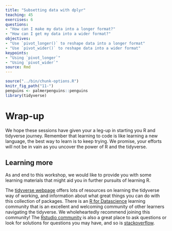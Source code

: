 ```yaml
---
title: "Subsetting data with dplyr"
teaching: 45
exercises: 6
questions:
- "How can I make my data into a longer format?"
- "How can I get my data into a wider format?"
objectives:
- "Use `pivot_longer()` to reshape data into a longer format"
- "Use `pivot_wider()` to reshape data into a wider format"
keypoints:
- "Using `pivot_longer`"
- "Using `pivot_wider`"
source: Rmd
---
```


```r
source("../bin/chunk-options.R")
knitr_fig_path("11-")
penguins <- palmerpenguins::penguins
library(tidyverse)
```



# Wrap-up

We hope these sessions have given your a leg-up in starting you R and tidyverse journey. 
Remember that learning to code is like learning a new language, the best way to learn is to keep trying. 
We promise, your efforts will not be in vain as you uncover the power of R and the tidyverse.

## Learning more
As and end to this workshop, we would like to provide you with some learning materials that might aid you in further pursuits of learning R. 

The [tidyverse webpage](https://www.tidyverse.org/) offers lots of resources on learning the tidyverse way of working, and information
about what great things you can do with this collection of packages. 
There is an [R for Datascience](https://www.rfordatasci.com/) learning community that is an excellent and 
welcoming community of other learners navigating the tidyverse. We wholeheartedly recommend joining this community!
The [Rstudio community](https://community.rstudio.com/) is also a great place to ask questions or 
look for solutions for questions you may have, and so is [stackoverflow](https://stackoverflow.com/).

